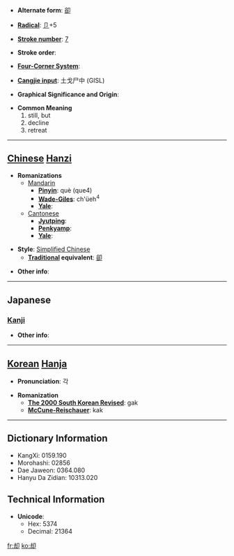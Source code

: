 * '''Alternate form''': [[卻]]

* '''[[Wiktionary:Chinese radical index| Radical]]''': [[Wiktionary:Chinese radical index 卩|卩]]+5

* '''[[Wiktionary:Chinese total strokes index|Stroke number]]''': [[Wiktionary:Chinese total strokes index 7|7]]

* '''Stroke order''': 

* '''[[Wiktionary:Chinese four corner index|Four-Corner System]]''': 

* '''[[Wiktionary:Chinese Cangjie index|Cangjie input]]''': 土戈尸中 (GISL)

* '''Graphical Significance and Origin''': 

* '''Common Meaning'''
*#still, but
*# decline
*# retreat


----

== [[Chinese]] [[Hanzi]] ==

* '''Romanizations'''
** [[Mandarin]]
*** '''[[Pinyin]]''': què (que4)
*** '''[[Wade-Giles]]''': ch'üeh<sup>4</sup>
*** '''[[Yale]]''': 
**[[Cantonese]]
***'''[[Jyutping]]''':
***'''[[Penkyamp]]''': 
***'''[[Yale]]''': 

* '''Style''': [[Simplified Chinese]] 
** '''[[Traditional Chinese|Traditional]] equivalent''': [[卻]]

* '''Other info''': 

----

==Japanese==
===[[Kanji]]===
{{kanji|on readings=[[きゃく]] (kyaku)
|kun readings=[[しりぞく]] (shirizoku), [[しりぞける]] (shirizokeru), [[かえって]] (kaette)
}}

* '''Other info''':  

----

== [[Korean]] [[Hanja]] ==

* '''Pronunciation''': 각

* '''Romanization'''
** '''[[The 2000 South Korean Revised Romanization|The 2000 South Korean Revised]]''': gak
** '''[[McCune-Reischauer]]''': kak

----

== Dictionary Information ==

* KangXi: 0159.190
* Morohashi: 02856
* Dae Jaweon: 0364.080
* Hanyu Da Zidian: 10313.020

== Technical Information ==

* '''Unicode''':
** Hex: 5374
** Decimal: 21364

[[fr:却]]
[[ko:却]]